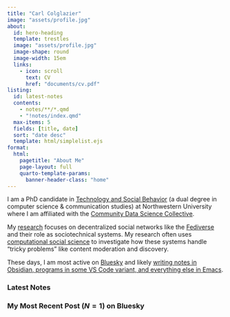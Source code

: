 ```yaml
---
title: "Carl Colglazier"
image: "assets/profile.jpg"
about:
  id: hero-heading
  template: trestles
  image: "assets/profile.jpg"
  image-shape: round
  image-width: 15em
  links:
    - icon: scroll
      text: CV
      href: "documents/cv.pdf"
listing:
  id: latest-notes
  contents:
    - notes/**/*.qmd
    - "!notes/index.qmd"
  max-items: 5
  fields: [title, date]
  sort: "date desc"
  template: html/simplelist.ejs
format:
  html:
    pagetitle: "About Me"
    page-layout: full
    quarto-template-params:
      banner-header-class: "home"
---
```


:::{#hero-heading}

<!--## Welcome to my home on the information superhighway-->

I am a PhD candidate in [Technology and Social Behavior](https://tsb.northwestern.edu/) (a dual degree in computer science & communication studies) at Northwestern University where I am affiliated with the [Community Data Science Collective](https://communitydata.science/).

My [research](/research/) focuses on decentralized social networks like the [Fediverse](https://en.wikipedia.org/wiki/Fediverse) and their role as sociotechnical systems. My research often uses [computational social science](https://carlcolglazier.github.io/css-syllabus/syllabus.html) to investigate how these systems handle "tricky problems" like content moderation and discovery.

<!--
At North Carolina State University, I graduated in 2019 with a B.S. in
Computer Science and a B.A. in Communication Media. Previously, I worked as intern in full stack software engineering at IBM and as an undergraduate researcher at the Center for Research Computing at the University of Notre Dame.
-->

These days, I am most active on [Bluesky](https://bsky.app/profile/carl.cx) and likely [writing notes in Obsidian, programs in some VS Code variant, and everything else in Emacs](/tools/).

:::

::: {.grid}

::: {.g-col-lg-6 .g-col-12}
### Latest Notes

::: {#latest-notes}
:::
::: 
<!--First column-->

::: {.g-col-lg-6 .g-col-12}

### My Most Recent Post ($N = 1$) on Bluesky

<script src="https://cdn.jsdelivr.net/npm/bsky-embed/dist/bsky-embed.es.js" async></script>

<bsky-embed
  username="carl.cx"
  limit="1"
  link-image="false"
  disable-styles="true"
  disable-images="true"
  disable-videos="true"
  disable-autoplay="true"
  custom-styles="img { filter: brightness(0); content: none !important; display: none; } * {font-size: 0.9rem; }"
>
</bsky-embed>


::: 
<!--Second column-->

:::
